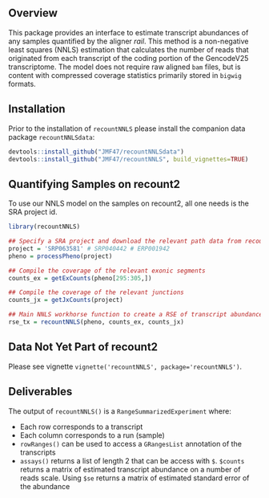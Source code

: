 ## Overview

This package provides an interface to estimate transcript abundances of any samples quantified by the aligner *rail*. This method is a non-negative least squares (NNLS) estimation that calculates the number of reads that originated from each transcript of the coding portion of the GencodeV25 transcriptome. The model does not require raw aligned `bam` files, but is content with compressed coverage statistics primarily stored in `bigwig` formats. 

## Installation
Prior to the installation of `recountNNLS` please install the companion data package `recountNNLSdata`:

```r
devtools::install_github("JMF47/recountNNLSdata")
devtools::install_github("JMF47/recountNNLS", build_vignettes=TRUE)
```

## Quantifying Samples on recount2

To use our NNLS model on the samples on recount2, all one needs is the SRA project id.

```r
library(recountNNLS)

## Specify a SRA project and download the relevant path data from recount2
project = 'SRP063581' # SRP040442 # ERP001942
pheno = processPheno(project)

## Compile the coverage of the relevant exonic segments
counts_ex = getExCounts(pheno[295:305,])

## Compile the coverage of the relevant junctions
counts_jx = getJxCounts(project)

## Main NNLS workhorse function to create a RSE of transcript abundance
rse_tx = recountNNLS(pheno, counts_ex, counts_jx)

```
## Data Not Yet Part of recount2

Please see vignette `vignette('recountNNLS', package='recountNNLS')`.

## Deliverables

The output of `recountNNLS()` is a `RangeSummarizedExperiment` where:

* Each row corresponds to a transcript
* Each column corresponds to a run (sample)
* `rowRanges()` can be used to access a `GRangesList` annotation of the transcripts
* `assays()` returns a list of length 2 that can be access with `$`. `$counts` returns a matrix of estimated transcript abundance on a number of reads scale. Using `$se` returns a matrix of estimated standard error of the abundance




